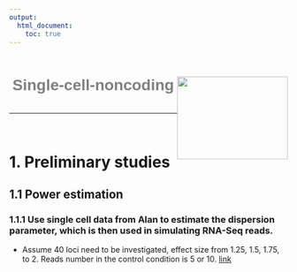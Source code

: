 ```yaml
---
output:
  html_document:
    toc: true
---
```


<h1 style="color:grey;font-family:arial; position:relative; top:15px;text-align:center;" >Single-cell-noncoding<img src="website_materials/research_website_logo.png"  style="float:right;width:200px;height:150px;"></h1>
<br>

***



<br>

# 1. Preliminary studies
## 1.1 Power estimation
### 1.1.1 Use single cell data from Alan to estimate the dispersion parameter, which is then used in simulating RNA-Seq reads.
+ Assume 40 loci need to be investigated, effect size from 1.25, 1.5, 1.75, to 2. Reads number in the control condition is 5 or 10. [link](analysis/180306_power_calculation.html)

